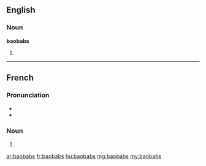 ==English==

===Noun===
'''baobabs'''

# {{plural of|baobab}}

----

==French==

===Pronunciation===
* {{IPA|/ba.o.bab/|lang=fr}}
* {{homophones|lang=fr|baobab}}

===Noun===
{{head|fr|plural}} {{m-p}}

# {{plural of|baobab|lang=fr}}

[[ar:baobabs]]
[[fr:baobabs]]
[[hu:baobabs]]
[[mg:baobabs]]
[[my:baobabs]]
